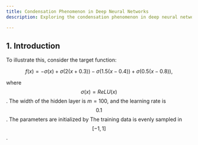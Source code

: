 ```yaml
---
title: Condensation Phenomenon in Deep Neural Networks
description: Exploring the condensation phenomenon in deep neural networks, where neurons align into groups with similar outputs during training.

---
```


## 1. Introduction


To illustrate this, consider the target function:

```math
f(x) = - \sigma(x) + \sigma(2(x+0.3)) - \sigma(1.5(x-0.4)) + \sigma(0.5(x-0.8)),
```

where $$\sigma(x) = ReLU(x)$$. The width of the hidden layer is $m=100$, and the learning rate is $$0.1$$. The parameters are initialized by The training data is evenly sampled in $$[-1,1]$$.
